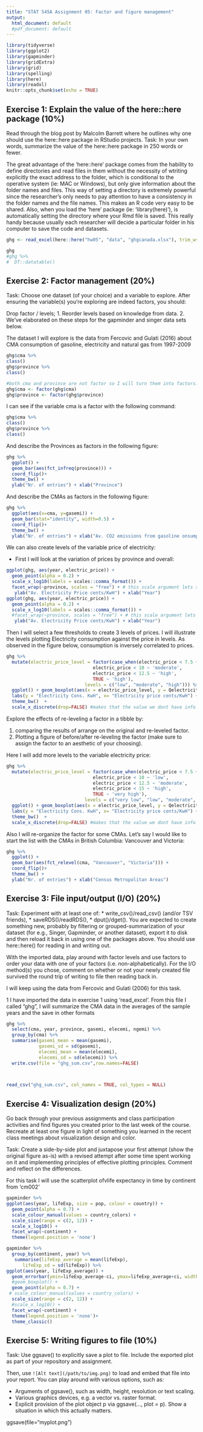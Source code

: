 ```yaml
---
title: "STAT 545A Assignment 05: Factor and figure management"
output:
  html_document: default
  #pdf_document: default
---
```


```r
library(tidyverse)
library(ggplot2)
library(gapminder)
library(gridExtra)
library(grid)
library(spelling)
library(here)
library(readxl)
knitr::opts_chunk$set(echo = TRUE)
```


## Exercise 1: Explain the value of the here::here package (10%)

  Read through the blog post by Malcolm Barrett where he outlines why one should use the here::here package in RStudio projects. Task: In your own words, summarize the value of the here::here package in 250 words or fewer.
  
  The great advantage of the 'here::here' package comes from the hability to define directories and read files in them without the necessity of wtriting explicitly the exact address to the folder, which is conditional to the operative system (ie: MAC or Windows), but only give information about the folder names and files. This way of setting a directory is extremely powerful since the researcher's only needs to pay attention to have a consistency in the folder names and the file names. This makes an R code very easy to be shared.
  Also, when you load the 'here' package (ie: 'library(here)'), is automatically setting the directory where your Rmd file is saved. This really handy because usually each researcher will decide a particular folder in his computer to save the code and datasets.
  

```r
ghg <- read_excel(here::here("hw05", "data", "ghgcanada.xlsx"), trim_ws = TRUE)

ghg
#ghg %>%
#  DT::datatable()


```


## Exercise 2: Factor management (20%)

Task: Choose one dataset (of your choice) and a variable to explore. After ensuring the variable(s) you’re exploring are indeed factors, you should:

Drop factor / levels;
  1. Reorder levels based on knowledge from data.
  2. We’ve elaborated on these steps for the gapminder and singer data sets below.

The dataset I will explore is the data from Fercovic and Gulati (2016) about CMA consumption of gasoline, electricity and natural gas from 1997-2009


```r
ghg$cma %>% 
class()
ghg$province %>% 
class()

#both cma and province are not factor so I will turn them into factors:
ghg$cma <- factor(ghg$cma)
ghg$province <- factor(ghg$province)
```


I can see if the variable cma is a factor with the following command:

```r
ghg$cma %>% 
class() 
ghg$province %>% 
class()
```

And describe the Provinces as factors in the following figure:
```r
ghg %>%
  ggplot() +
  geom_bar(aes(fct_infreq(province))) + 
  coord_flip()+
  theme_bw() +
  ylab("Nr. of entries") + xlab("Province")
```

And describe the CMAs as factors in the following figure:
```r
ghg %>%
  ggplot(aes(x=cma, y=gasemi)) +
  geom_bar(stat="identity", width=0.5) + 
  coord_flip()+
  theme_bw() +
  ylab("Nr. of entries") + xlab("Av. CO2 emissions from gasoline onsumption")

```
We can also create levels of the variable price of electricity:

 - First I will look at the variation of prices by province and overall:
```r
ggplot(ghg, aes(year, electric_price)) +
  geom_point(alpha = 0.2) +
  scale_x_log10(labels = scales::comma_format()) +
  facet_wrap(~province, scales = "free") + # this scale argument lets x and y axes be different for each plot
   ylab("Av. Electricity Price cents/KwH") + xlab("Year")
ggplot(ghg, aes(year, electric_price)) +
  geom_point(alpha = 0.2) +
  scale_x_log10(labels = scales::comma_format()) +
  #facet_wrap(~province, scales = "free") + # this scale argument lets x and y axes be different for each plot
   ylab("Av. Electricity Price cents/KwH") + xlab("Year")
```

Then I will select a few thresholds to create 3 levels of prices. I will illustrate the levels plotting Electricity consumption against the price in levels. As observed in the figure below, consumption is inversely correlated to prices.
```r
ghg %>% 
  mutate(electric_price_level = factor(case_when(electric_price < 7.5 ~ 'low',
                                electric_price < 10 ~ 'moderate',
                                electric_price < 12.5 ~ 'high',
                                TRUE ~ 'high'),
                             levels = c("low", "moderate", "high"))) %>% 
  ggplot() + geom_boxplot(aes(x = electric_price_level, y = Qelectricity)) +
  labs(y = "Electricity Cons. KwH", x= "Electricity price cents/KwH") +
  theme_bw()  + 
  scale_x_discrete(drop=FALSE) #makes that the value we dont have info shows in the graph
```


Explore the effects of re-leveling a factor in a tibble by:

  1. comparing the results of arrange on the original and re-leveled factor.
  2. Plotting a figure of before/after re-leveling the factor (make sure to assign the factor to an aesthetic of your choosing).
  
Here I will add more levels to the variable electricity price:

```r
ghg %>% 
  mutate(electric_price_level = factor(case_when(electric_price < 7.5 ~ 'very low',
                                electric_price < 10 ~ 'low',
                                electric_price < 12.5 ~ 'moderate',
                                electric_price < 15 ~ 'high',
                                TRUE ~ 'very high'),
                             levels = c("very low", "low", "moderate", "high", "very high"))) %>% 
  ggplot() + geom_boxplot(aes(x = electric_price_level, y = Qelectricity)) +
  labs(y = "Electricity Cons. KwH", x= "Electricity price cents/KwH") +
  theme_bw()  + 
  scale_x_discrete(drop=FALSE) #makes that the value we dont have info shows in the graph
```


  Also I will re-organize the factor for some CMAs. Let's say I would like to start the list with the CMAs in British Columbia: Vancouver and Victoria:
  
```r
ghg %>%
  ggplot() +
  geom_bar(aes(fct_relevel(cma, "Vancouver", "Victoria"))) + 
  coord_flip()+
  theme_bw() +
  ylab("Nr. of entries") + xlab("Census Metropolitan Areas")
```
  
  
  
  
  
  
  
  
  
  
  
  
## Exercise 3: File input/output (I/O) (20%)

Task: Experiment with at least one of:
  * write_csv()/read_csv() (and/or TSV friends),
  * saveRDS()/readRDS(),
  * dput()/dget().
You are expected to create something new, probably by filtering or grouped-summarization of your dataset (for e.g., Singer, Gapminder, or another dataset), export it to disk and then reload it back in using one of the packages above. You should use here::here() for reading in and writing out.

With the imported data, play around with factor levels and use factors to order your data with one of your factors (i.e. non-alphabetically). For the I/O method(s) you chose, comment on whether or not your newly created file survived the round trip of writing to file then reading back in.


I will keep using the data from Fercovic and Gulati (2006) for this task. 

1 I have imported the data in exercise 1 using 'read_excel'. From this file I called "ghg", I will summarize the CMA data in the averages of the sample years and the save in other formats

```r
ghg %>%
  select(cma, year, province, gasemi, elecemi, ngemi) %>%
  group_by(cma) %>%
  summarise(gasemi_mean = mean(gasemi),
            gasemi_sd = sd(gasemi),
            elecemi_mean = mean(elecemi),
            elecemi_sd = sd(elecemi)) %>%
  write.csv(file = "ghg_sum.csv",row.names=FALSE)
  


read_csv("ghg_sum.csv", col_names = TRUE, col_types = NULL)
```














## Exercise 4: Visualization design (20%)

Go back through your previous assignments and class participation activities and find figures you created prior to the last week of the course. Recreate at least one figure in light of something you learned in the recent class meetings about visualization design and color.

Task: Create a side-by-side plot and juxtapose your first attempt (show the original figure as-is) with a revised attempt after some time spent working on it and implementing principles of effective plotting principles. Comment and reflect on the differences.

For this task I will use the scatterplot ofvlife expectancy in time by continent from 'cm002' 

```r
gapminder %>%
ggplot(aes(year, lifeExp, size = pop, colour = country)) +
  geom_point(alpha = 0.7) +
  scale_colour_manual(values = country_colors) +
  scale_size(range = c(2, 12)) +
  scale_x_log10() +
  facet_wrap(~continent) +
  theme(legend.position = 'none')

```



```r
gapminder %>%
  group_by(continent, year) %>%
   summarise(lifeExp_average = mean(lifeExp), 
      lifeExp_sd = sd(lifeExp)) %>%
ggplot(aes(year, lifeExp_average)) +
  geom_errorbar(ymin=lifeExp_average-ci, ymax=lifeExp_average+ci, width=.1, position=pd) +
  #geom_boxplot() +
  geom_point(alpha = 0.7) +
 # scale_colour_manual(values = country_colors) +
  scale_size(range = c(2, 12)) +
  #scale_x_log10() +
  facet_wrap(~continent) +
  theme(legend.position = 'none')+
  theme_classic()

```












## Exercise 5: Writing figures to file (10%)

Task: Use ggsave() to explicitly save a plot to file. Include the exported plot as part of your repository and assignment.

Then, use `![Alt text](/path/to/img.png)` to load and embed that file into your report. You can play around with various options, such as:

  * Arguments of ggsave(), such as width, height, resolution or text scaling.
  * Various graphics devices, e.g. a vector vs. raster format.
  * Explicit provision of the plot object p via ggsave(..., plot = p). Show a situation in which this actually matters.






ggsave(file="myplot.png")
































  
  
  
  
  
  
  
  
  
  
  
  
  
  
  